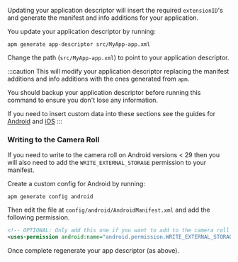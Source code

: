 

Updating your application descriptor will insert the required `extensionID`'s and generate the manifest and info additions for your application. 

You update your application descriptor by running:

```
apm generate app-descriptor src/MyApp-app.xml
```

Change the path (`src/MyApp-app.xml`) to point to your application descriptor.

:::caution
This will modify your application descriptor replacing the manifest additions and info additions with the ones generated from `apm`. 

You should backup your application descriptor before running this command to ensure you don't lose any information.

If you need to insert custom data into these sections see the guides for [Android](https://github.com/airsdk/apm/wiki/Usage-Generate#android) and [iOS](https://github.com/airsdk/apm/wiki/Usage-Generate#ios)
:::



### Writing to the Camera Roll

If you need to write to the camera roll on Android versions < 29 then you will also need to add the `WRITE_EXTERNAL_STORAGE` permission to your manifest.

Create a custom config for Android by running:

```
apm generate config android
```

Then edit the file at `config/android/AndroidManifest.xml` and add the following permission.

```xml
<!-- OPTIONAL: Only add this one if you want to add to the camera roll -->
<uses-permission android:name="android.permission.WRITE_EXTERNAL_STORAGE" android:maxSdkVersion="28" />
```

Once complete regenerate your app descriptor (as above).


